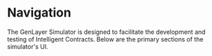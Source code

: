 # Navigation

The GenLayer Simulator is designed to facilitate the development and testing of Intelligent Contracts. Below are the primary sections of the simulator's UI.


<Cards>
 <Card title="📂 Load Contract" href="/simulator/usage-and-interaction/loading-contract" />
  <Card title="🚀 Deploy Contract" href="/simulator/usage-and-interaction/deploying-contract" />
  <Card title="📊 Contract State" href="/simulator/usage-and-interaction/contract-state" />
  <Card title="⚙️ Execute Transaction" href="/simulator/usage-and-interaction/execute-transaction"/>
  <Card  title="📝 Node Logs" href="/simulator/usage-and-interaction/monitoring-node-logs" />
  <Card title="🛡️ Validators" href="/simulator/usage-and-interaction/validators" />
</Cards>






